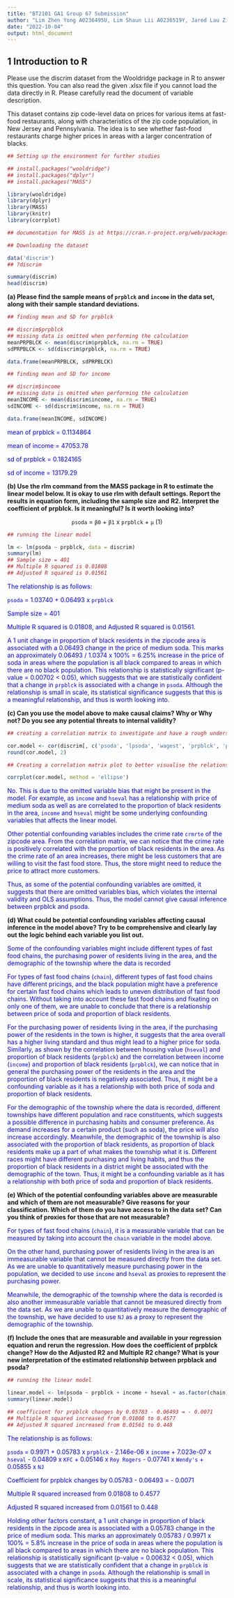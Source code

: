---
title: "BT2101 GA1 Group 67 Submission"
author: "Lim Zhen Yong A0236495U, Lim Shaun Lii A0236519Y, Jared Lau ZiLek A0236485W, Lo Zhi Hao A0236437B"
date: "2022-10-04"
output: html_document
---
## 1 Introduction to R

Please use the discrim dataset from the Wooldridge package in R to answer this question. You can also read the given .xlsx file if you cannot load the data directly in R. Please carefully read the document of variable description.

This dataset contains zip code-level data on prices for various items at fast-food restaurants, along with
characteristics of the zip code population, in New Jersey and Pennsylvania. The idea is to see whether
fast-food restaurants charge higher prices in areas with a larger concentration of blacks.

```{r Set up the environment, results = FALSE, warning = FALSE, , message=FALSE}
## Setting up the environment for further studies 

## install.packages("wooldridge")
## install.packages("dplyr")
## install.packages("MASS")

library(wooldridge)
library(dplyr)
library(MASS)
library(knitr)
library(corrplot)

## documentation for MASS is at https://cran.r-project.org/web/packages/MASS/MASS.pdf

## Downloading the dataset

data('discrim')
## ?discrim
```

```{r}
summary(discrim)
head(discrim)
```

**(a) Please find the sample means of `prpblck` and `income` in the data set, along with their sample**
**standard deviations.**

```{r 1a}
## finding mean and SD for prpblck

## discrim$prpblck
## missing data is omitted when performing the calculation
meanPRPBLCK <- mean(discrim$prpblck, na.rm = TRUE)
sdPRPBLCK <- sd(discrim$prpblck, na.rm = TRUE)

data.frame(meanPRPBLCK, sdPRPBLCK)

## finding mean and SD for income

## discrim$income
## missing data is omitted when performing the calculation
meanINCOME <- mean(discrim$income, na.rm = TRUE)
sdINCOME <- sd(discrim$income, na.rm = TRUE)

data.frame(meanINCOME, sdINCOME)
```
<span style="color: blue;"> mean of prpblck = 0.1134864 </span>

<span style="color: blue;"> mean of income = 47053.78 </span>

<span style="color: blue;"> sd of prpblck = 0.1824165 </span>

<span style="color: blue;"> sd of income = 13179.29 </span>

**(b) Use the rlm command from the MASS package in R to estimate the linear model below. It is okay**
**to use rlm with default settings. Report the results in equation form, including the sample size and**
**R2. Interpret the coefficient of prpblck. Is it meaningful? Is it worth looking into?**


<center> `psoda` = `β0` +  `β1` x `prpblck` + `µ` (1) </center> 


```{r q1b}
## running the linear model 

lm <- lm(psoda ~ prpblck, data = discrim)
summary(lm)
## Sample size = 401
## Multiple R squared is 0.01808
## Adjusted R squared is 0.01561 
```
<span style="color: blue;"> The relationship is as follows: </span>

<span style="color: blue;"> `psoda` = 1.03740 +  0.06493 x `prpblck` </span>

<span style="color: blue;"> Sample size = 401 </span>

<span style="color: blue;"> Multiple R squared is 0.01808, and Adjusted R squared is 0.01561. </span>

<span style="color: blue;"> A 1 unit change in proportion of black residents in the zipcode area is associated with a 0.06493 change in the price of medium soda. This marks an approximately 0.06493 / 1.0374 x 100% = 6.25% increase in the price of soda in areas where the population is all black compared to areas in which there are no black population. This relationship is statistically significant (p-value = 0.00702 < 0.05), which suggests that we are statistically confident that a change in `prpblck` is associated with a change in `psoda`. Although the relationship is small in scale, its statistical significance suggests that this is a meaningful relationship, and thus is worth looking into. </span>

**(c) Can you use the model above to make causal claims? Why or Why not? Do you see any potential**
**threats to internal validity?**

```{r 1c}
## creating a correlation matrix to investigate and have a rough understanding of the relationship between different variables 

cor.model <- cor(discrim[, c('psoda', 'lpsoda', 'wagest', 'prpblck', 'prppov', 'prpncar', 'hseval', 'nstores', 'income', 'lhseval', 'lincome', 'ldensity', 'NJ', 'crmrte', 'state')], use = "complete.obs")
round(cor.model, 2)

## Creating a correlation matrix plot to better visualise the relationship

corrplot(cor.model, method = 'ellipse')

```


<span style="color: blue;"> No. This is due to the omitted variable bias that might be present in the model. For example, as `income` and `hseval`  has a relationship with price of medium soda as well as are correlated to the proportion of black residents in the area, `income` and `hseval` might be some underlying confounding variables that affects the linear model. </span>

<span style="color: blue;"> Other potential confounding variables includes the crime rate `crmrte` of the zipcode area. From the correlation matrix, we can notice that the crime rate is positively correlated with the proportion of black residents in the area. As the crime rate of an area increases, there might be less customers that are willing to visit the fast food store. Thus, the store might need to reduce the price to attract more customers. </span>

<span style="color: blue;"> Thus, as some of the potential confounding variables are omitted, it suggests that there are omitted variables bias, which violates the internal validity and OLS assumptions. Thus, the model cannot give causal inference between prpblck and psoda. </span>

**(d) What could be potential confounding variables affecting causal inference in the model above? Try**
**to be comprehensive and clearly lay out the logic behind each variable you list out.**

<span style="color: blue;"> Some of the confounding variables might include different types of fast food chains, the purchasing power of residents living in the area, and the demographic of the township where the data is recorded  </span>

<span style="color: blue;"> For types of fast food chains (`chain`), different types of fast food chains have different pricings, and the black population might have a preference for certain fast food chains which leads to uneven distribution of fast food chains. Without taking into account these fast food chains and fixating on only one of them, we are unable to conclude that there is a relationship between price of soda and proportion of black residents. </span>

<span style="color: blue;"> For the purchasing power of residents living in the area, if the purchasing power of the residents in the town is higher, it suggests that the area overall has a higher living standard and thus might lead to a higher price for soda. Similarly, as shown by the correlation between housing value (`hseval`) and proportion of black residents (`prpblck`) and the correlation between income (`income`) and proportion of black residents (`prpblck`), we can notice that in general the purchasing power of the residents in the area and the proportion of black residents is negatively associated. Thus, it might be a confounding variable as it has a relationship with both price of soda and proportion of black residents. </span>

<span style="color: blue;"> For the demographic of the township where the data is recorded, different townships have different population and race constituents, which suggests a possible difference in purchasing habits and consumer preference. As demand increases for a certain product (such as soda), the price will also increase accordingly. Meanwhile, the demographic of the township is also associated with the proportion of black residents, as proportion of black residents make up a part of what makes the township what it is. Different races might have different purchasing and living habits, and thus the proportion of black residents in a district might be associated with the demographic of the town. Thus, it might be a confounding variable as it has a relationship with both price of soda and proportion of black residents. </span>

**(e) Which of the potential confounding variables above are measurable and which of them are not**
**measurable? Give reasons for your classification. Which of them do you have access to in the data**
**set? Can you think of proxies for those that are not measurable?**

<span style="color: blue;"> For types of fast food chains (`chain`), it is a measurable variable that can be measured by taking into account the `chain` variable in the model above. </span>

<span style="color: blue;"> On the other hand, purchasing power of residents living in the area is an immeasurable variable that cannot be measured directly from the data set. As we are unable to quantitatively measure purchasing power in the population, we decided to use `income` and `hseval` as proxies to represent the purchasing power. </span>

<span style="color: blue;"> Meanwhile, the demographic of the township where the data is recorded is also another immeasurable variable that cannot be measured directly from the data set. As we are unable to quantitatively measure the demographic of the township, we have decided to use `NJ` as a proxy to represent the demographic of the township. </span>

**(f) Include the ones that are measurable and available in your regression equation and rerun the**
**regression. How does the coefficient of prpblck change? How do the Adjusted R2 and Multiple**
**R2 change? What is your new interpretation of the estimated relationship between prpblack and**
**psoda?**

```{r q1f}
## running the linear model 

linear.model <- lm(psoda ~ prpblck + income + hseval + as.factor(chain) + as.factor(NJ), data = discrim)
summary(linear.model)

## coefficient for prpblck changes by 0.05783 - 0.06493 = - 0.0071
## Multiple R squared increased from 0.01808 to 0.4577
## Adjusted R squared increased from 0.01561 to 0.448 
```

<span style="color: blue;"> The relationship is as follows: </span>

<span style="color: blue;"> `psoda` = 0.9971 +  0.05783 x `prpblck` - 2.146e-06 x `income` + 7.023e-07 x `hseval` - 0.04809 x `KFC` + 0.05146 x `Roy Rogers` - 0.07741 x `Wendy's` + 0.05855 x `NJ`</span>

<span style="color: blue;"> Coefficient for prpblck changes by 0.05783 - 0.06493 = - 0.0071 </span>

<span style="color: blue;"> Multiple R squared increased from 0.01808 to 0.4577 </span>

<span style="color: blue;"> Adjusted R squared increased from 0.01561 to 0.448  </span>

<span style="color: blue;"> Holding other factors constant, a 1 unit change in proportion of black residents in the zipcode area is associated with a 0.05783 change in the price of medium soda. This marks an approximately 0.05783 / 0.9971 x 100% = 5.8% increase in the price of soda in areas where the population is all black compared to areas in which there are no black population. This relationship is statistically significant (p-value = 0.00632 < 0.05), which suggests that we are statistically confident that a change in `prpblck` is associated with a change in `psoda`. Although the relationship is small in scale, its statistical significance suggests that this is a meaningful relationship, and thus is worth looking into. </span>
